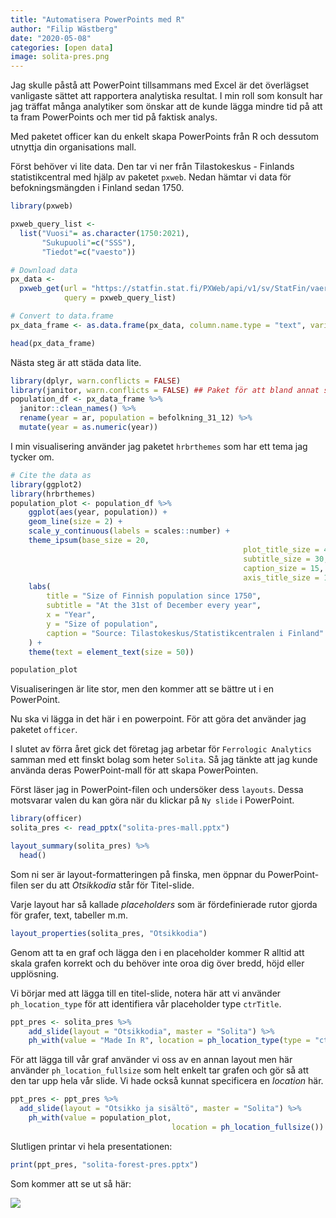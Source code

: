 ```yaml
---
title: "Automatisera PowerPoints med R"
author: "Filip Wästberg"
date: "2020-05-08"
categories: [open data]
image: solita-pres.png
---
```


Jag skulle påstå att PowerPoint tillsammans med Excel är det överlägset vanligaste sättet att rapportera analytiska resultat. I min roll som konsult har jag träffat många analytiker som önskar att de kunde lägga mindre tid på att ta fram PowerPoints och mer tid på faktisk analys. 

Med paketet officer kan du enkelt skapa PowerPoints från R och dessutom utnyttja din organisations mall.

Först behöver vi lite data. Den tar vi ner från Tilastokeskus - Finlands statistikcentral med hjälp av paketet `pxweb`. Nedan hämtar vi data för befokningsmängden i Finland sedan 1750.

```r
library(pxweb)

pxweb_query_list <- 
  list("Vuosi"= as.character(1750:2021),
       "Sukupuoli"=c("SSS"),
       "Tiedot"=c("vaesto"))

# Download data 
px_data <- 
  pxweb_get(url = "https://statfin.stat.fi/PXWeb/api/v1/sv/StatFin/vaerak/statfin_vaerak_pxt_11rb.px",
            query = pxweb_query_list)

# Convert to data.frame 
px_data_frame <- as.data.frame(px_data, column.name.type = "text", variable.value.type = "text")

head(px_data_frame)
```

Nästa steg är att städa data lite.

```r
library(dplyr, warn.conflicts = FALSE)
library(janitor, warn.conflicts = FALSE) ## Paket för att bland annat städa upp namn på kolumner 
population_df <- px_data_frame %>%
  janitor::clean_names() %>% 
  rename(year = ar, population = befolkning_31_12) %>%
  mutate(year = as.numeric(year))
```

I min visualisering använder jag paketet `hrbrthemes` som har ett tema jag tycker om.

```r
# Cite the data as 
library(ggplot2)
library(hrbrthemes)
population_plot <- population_df %>% 
	ggplot(aes(year, population)) +
	geom_line(size = 2) +
	scale_y_continuous(labels = scales::number) +
	theme_ipsum(base_size = 20,
													plot_title_size = 40,
													subtitle_size = 30,
													caption_size = 15,
													axis_title_size = 15) +
	labs(
		title = "Size of Finnish population since 1750",
		subtitle = "At the 31st of December every year",
		x = "Year",
		y = "Size of population",
		caption = "Source: Tilastokeskus/Statistikcentralen i Finland"
	) +
	theme(text = element_text(size = 50))

population_plot
```
Visualiseringen är lite stor, men den kommer att se bättre ut i en PowerPoint.

Nu ska vi lägga in det här i en powerpoint. För att göra det använder jag paketet `officer`.

I slutet av förra året gick det företag jag arbetar för `Ferrologic Analytics` samman med ett finskt bolag som heter `Solita`. Så jag tänkte att jag kunde använda deras PowerPoint-mall för att skapa PowerPointen. 

Först läser jag in PowerPoint-filen och undersöker dess `layouts`. Dessa motsvarar valen du kan göra när du klickar på `Ny slide` i PowerPoint.

```r
library(officer)
solita_pres <- read_pptx("solita-pres-mall.pptx")

layout_summary(solita_pres) %>% 
  head()
```

Som ni ser är layout-formatteringen på finska, men öppnar du PowerPoint-filen ser du att *Otsikkodia* står för Titel-slide. 

Varje layout har så kallade *placeholders* som är fördefinierade rutor gjorda för grafer, text, tabeller m.m. 

```r
layout_properties(solita_pres, "Otsikkodia")
```
Genom att ta en graf och lägga den i en placeholder kommer R alltid att skala grafen korrekt och du behöver inte oroa dig över bredd, höjd eller upplösning.

Vi börjar med att lägga till en titel-slide, notera här att vi använder `ph_location_type` för att identifiera vår placeholder type `ctrTitle`.


```r
ppt_pres <- solita_pres %>% 
	add_slide(layout = "Otsikkodia", master = "Solita") %>% 
	ph_with(value = "Made In R", location = ph_location_type(type = "ctrTitle"))
```

För att lägga till vår graf använder vi oss av en annan layout men här använder `ph_location_fullsize` som helt enkelt tar grafen och gör så att den tar upp hela vår slide. Vi hade också kunnat specificera en *location* här.

```r
ppt_pres <- ppt_pres %>% 
  add_slide(layout = "Otsikko ja sisältö", master = "Solita") %>% 
	ph_with(value = population_plot,
									location = ph_location_fullsize())
```

Slutligen printar vi hela presentationen: 

```r
print(ppt_pres, "solita-forest-pres.pptx")
```

Som kommer att se ut så här:

![](/post/2020-05-28-automatisera-powerpoints-i-r_files/solita-pres.png)